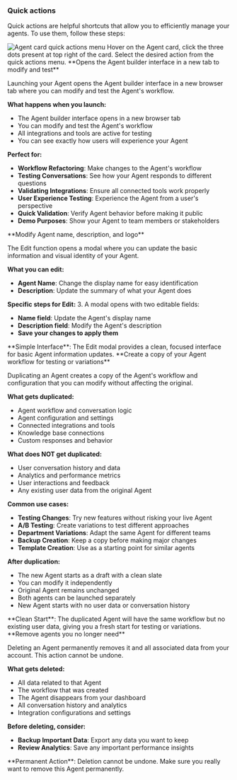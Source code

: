 ### Quick actions

Quick actions are helpful shortcuts that allow you to efficiently manage your agents. To use them, follow these steps:

<Frame>
<img src="/images/dashboard/agent/agent-card-quick-actions.png" alt="Agent card quick actions menu" />
</Frame>
<Steps>
<Step title="Access quick actions">
  Hover on the Agent card, click the three dots present at top right of the card.
</Step>
<Step title="Select action">
  Select the desired action from the quick actions menu.
  <Tabs>
<Tab title="Launch">
**Opens the Agent builder interface in a new tab to modify and test**

Launching your Agent opens the Agent builder interface in a new browser tab where you can modify and test the Agent's workflow.

**What happens when you launch:**

- The Agent builder interface opens in a new browser tab
- You can modify and test the Agent's workflow
- All integrations and tools are active for testing
- You can see exactly how users will experience your Agent

**Perfect for:**

- **Workflow Refactoring**: Make changes to the Agent's workflow
- **Testing Conversations**: See how your Agent responds to different questions
- **Validating Integrations**: Ensure all connected tools work properly
- **User Experience Testing**: Experience the Agent from a user's perspective
- **Quick Validation**: Verify Agent behavior before making it public
- **Demo Purposes**: Show your Agent to team members or stakeholders

</Tab>

<Tab title="Edit">
**Modify Agent name, description, and logo**

The Edit function opens a modal where you can update the basic information and visual identity of your Agent.

**What you can edit:**

- **Agent Name**: Change the display name for easy identification
- **Description**: Update the summary of what your Agent does

**Specific steps for Edit:** 3. A modal opens with two editable fields:

- **Name field**: Update the Agent's display name
- **Description field**: Modify the Agent's description
- **Save your changes to apply them**

<Note>
**Simple Interface**: The Edit modal provides a clean, focused interface for basic Agent information updates.
</Note>
</Tab>

<Tab title="Duplicate">
**Create a copy of your Agent workflow for testing or variations**

Duplicating an Agent creates a copy of the Agent's workflow and configuration that you can modify without affecting the original.

**What gets duplicated:**

- Agent workflow and conversation logic
- Agent configuration and settings
- Connected integrations and tools
- Knowledge base connections
- Custom responses and behavior

**What does NOT get duplicated:**

- User conversation history and data
- Analytics and performance metrics
- User interactions and feedback
- Any existing user data from the original Agent

**Common use cases:**

- **Testing Changes**: Try new features without risking your live Agent
- **A/B Testing**: Create variations to test different approaches
- **Department Variations**: Adapt the same Agent for different teams
- **Backup Creation**: Keep a copy before making major changes
- **Template Creation**: Use as a starting point for similar agents

**After duplication:**

- The new Agent starts as a draft with a clean slate
- You can modify it independently
- Original Agent remains unchanged
- Both agents can be launched separately
- New Agent starts with no user data or conversation history

<Note>
**Clean Start**: The duplicated Agent will have the same workflow but no existing user data, giving you a fresh start for testing or variations.
</Note>
</Tab>

<Tab title="Delete">
**Remove agents you no longer need**

Deleting an Agent permanently removes it and all associated data from your account. This action cannot be undone.

**What gets deleted:**

- All data related to that Agent
- The workflow that was created
- The Agent disappears from your dashboard
- All conversation history and analytics
- Integration configurations and settings

**Before deleting, consider:**

- **Backup Important Data**: Export any data you want to keep
- **Review Analytics**: Save any important performance insights

<Warning>
**Permanent Action**: Deletion cannot be undone. Make sure you really want to remove this Agent permanently.
</Warning>
</Tab>
</Tabs>
</Step>
</Steps>
